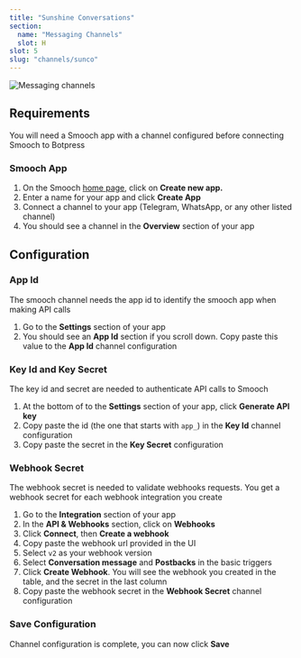 ```yaml
---
title: "Sunshine Conversations"
section:
  name: "Messaging Channels"
  slot: H
slot: 5
slug: "channels/sunco"
---
```


![Messaging channels](/docs/content/smooch-banner.png)

## Requirements

You will need a Smooch app with a channel configured before connecting Smooch to Botpress

### Smooch App

1. On the Smooch [home page](https://app.smooch.io/), click on **Create new app.**
1. Enter a name for your app and click **Create App**
1. Connect a channel to your app (Telegram, WhatsApp, or any other listed channel)
1. You should see a channel in the **Overview** section of your app

## Configuration

### App Id

The smooch channel needs the app id to identify the smooch app when making API calls

1. Go to the **Settings** section of your app
1. You should see an **App Id** section if you scroll down. Copy paste this value to the **App Id** channel configuration

### Key Id and Key Secret

The key id and secret are needed to authenticate API calls to Smooch

1. At the bottom of to the **Settings** section of your app, click **Generate API key**
1. Copy paste the id (the one that starts with `app_`) in the **Key Id** channel configuration
1. Copy paste the secret in the **Key Secret** configuration

### Webhook Secret

The webhook secret is needed to validate webhooks requests. You get a webhook secret for each webhook integration you create

1. Go to the **Integration** section of your app
1. In the **API & Webhooks** section, click on **Webhooks**
1. Click **Connect**, then **Create a webhook**
1. Copy paste the webhook url provided in the UI
1. Select `v2` as your webhook version
1. Select **Conversation message** and **Postbacks** in the basic triggers
1. Click **Create Webhook**. You will see the webhook you created in the table, and the secret in the last column
1. Copy paste the webhook secret in the **Webhook Secret** channel configuration

### Save Configuration

Channel configuration is complete, you can now click **Save**
